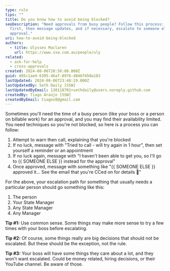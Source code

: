 ```yaml
---
type: rule
tips: ""
title: Do you know how to avoid being blocked?
seoDescription: "Need approvals from busy people? Follow this process: call
  first, then message updates, and if necessary, escalate to someone else for
  approval."
uri: how-to-avoid-being-blocked
authors:
  - title: Ulysses Maclaren
    url: https://www.ssw.com.au/people/uly
related:
  - ask-for-help
  - cross-approvals
created: 2024-08-06T20:58:08.000Z
guid: d85c1ae4-6395-46af-8976-d846f450a183
lastUpdated: 2024-08-06T23:48:19.000Z
lastUpdatedBy: Seth Daily [SSW]
lastUpdatedByEmail: 130118701+sethdaily@users.noreply.github.com
createdBy: Tiago Araújo [SSW]
createdByEmail: tiagov8@gmail.com
---
```

Sometimes you'll need the time of a busy person (like your boss or a person on billable work) for an approval, and you may find their availability limited.
You need techniques so you're not blocked, so here is a process you can follow:

1. Attempt to warn then call, explaining that you're blocked
2. If no luck, message with "Tried to call - will try again in 1 hour", then set yourself a reminder or an appointment
3. If no luck again, message with "I haven't been able to get you, so I'll go to {{ SOMEONE ELSE }} instead for the approval"
4. Once approved, message with something like "{{ SOMEONE ELSE }} approved it... See the email that you're CCed on for details 🙂"

For the above, your escalation path for something that usually needs a particular person should go something like this:

1. The person
2. Your State Manager
3. Any State Manager
4. Any Manager

**Tip #1:** Use common sense. Some things may make more sense to try a few times with your boss before escalating.

**Tip #2:** Of course, some things really are big decisions that should not be escalated. But these should be the exception, not the rule.

**Tip #3:** Your boss will have some things they care about a lot, and they won't want escalated. Could be money related, hiring decisions, or their YouTube channel. Be aware of those.
